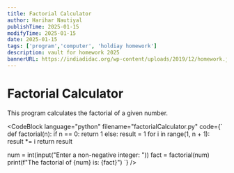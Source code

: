 ```yaml
---
title: Factorial Calculator
author: Harihar Nautiyal
publishTime: 2025-01-15
modifyTime: 2025-01-15
date: 2025-01-15
tags: ['program','computer', 'holdiay homework']
description: vault for homework 2025
bannerURL: https://indiadidac.org/wp-content/uploads/2019/12/homework.jpg
---
```


# Factorial Calculator

This program calculates the factorial of a given number.

<CodeBlock
language="python"
filename="factorialCalculator.py"
code={`
def factorial(n):
if n == 0:
return 1
else:
result = 1
for i in range(1, n + 1):
result *= i
return result

num = int(input("Enter a non-negative integer: "))
fact = factorial(num)
print(f"The factorial of {num} is: {fact}")
`}
/>
